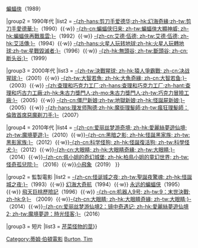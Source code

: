{{Navbox
|name = 提姆·波頓
|title = [[提姆·波頓]]作品

|group1 = 導演作品
|list1 = {{Navbox subgroup


|group1 = 1980年代
|list1 = [[人生冒險記]]（1985）{{·w}} [[阴间大法师|-{zh-hk:嘩鬼家族; zh-tw:陰間大法師; zh-cn:阴间大法师;}-]]（1988）{{·w}} [[蝙蝠俠 (1989年電影)|蝙蝠俠]]（1989）

|group2 = 1990年代
|list2 = [[剪刀手爱德华|-{zh-hans:剪刀手爱德华;zh-hk:幻海奇緣;zh-tw:剪刀手愛德華;}-]]（1990）{{·w}} [[蝙蝠侠归来|-{zh-cn:蝙蝠侠归来; zh-tw:蝙蝠俠大顯神威; zh-hk:蝙蝠俠再戰風雲;}-]]（1992）{{·w}} [[艾德·伍德 (电影)|-{zh-cn:艾德·伍德; zh-tw:艾德·伍德; zh-hk:艾活傳;}-]]（1994）{{·w}} [[火星人玩轉地球|-{zh-hans:火星人玩转地球;zh-hk:火星人玩轉地球;zh-tw:星戰毀滅者;}-]]（1996）{{·w}} [[斷頭谷|-{zh-hk:無頭谷; zh-tw:斷頭谷; zh-cn:断头谷;}-]]（1999）

|group3 = 2000年代
|list3 = [[決戰猩球 (2001年電影)|-{zh-tw:決戰猩球; zh-hk:猿人爭霸戰; zh-cn:决战猩球;}-]]（2001）{{·w}} [[大智若魚 (电影)|-{zh-tw:大智若魚; zh-hk:大魚奇緣; zh-cn:大智若鱼;}-]]（2003）{{·w}} [[查理和巧克力工厂|-{zh:查理和巧克力工厂;zh-hans:查理和巧克力工厂;zh-hant:查理和巧古力工廠;zh-hk:朱古力獎門人;zh-mo:朱古力獎門人;zh-tw:巧克力冒險工廠;}-]]（2005）{{·w}} [[怪誕屍新娘|-{zh-cn:僵尸新娘;zh-tw:地獄新娘;zh-hk:怪誕屍新娘;}-]]（2005）{{·w}} [[魔街理髮師 (2007年電影)|-{zh-hans:理发师陶德;zh-hk:魔街理髮師;zh-tw:瘋狂理髮師：倫敦首席惡魔剃刀手;}-]]（2007）

|group4 = 2010年代
|list4 = [[魔境夢遊|-{zh-cn:爱丽丝梦游奇境; zh-hk:愛麗絲夢遊仙境; zh-tw:魔境夢遊;}-]]（2010）{{·w}}[[怪誕黑家族|-{zh-cn:黑暗之影; zh-hk:怪誕黑家族; zh-tw:黑影家族;}-]]（2012）{{·w}}[[怪誕復活狗|-{zh-cn:科学怪狗; zh-hk:怪誕復活狗; zh-tw:科學怪犬;}-]]（2012）{{·w}}[[大眼睛|-{zh-cn:大眼睛; zh-hk:大眼睛奇緣; zh-tw:大眼睛;}-]]（2014）{{·w}}[[怪奇孤兒院 (電影)|-{zh-cn:佩小姐的奇幻城堡; zh-hk:柏鳥小姐的童幻世界; zh-tw:怪奇孤兒院;}-]] （2016）{{·w}}[[小飛象 (2019年電影)|小飛象]]（2019）
}}

|group2 = 監製電影
|list2 = [[怪誕城之夜 (電影)|-{zh-cn:怪诞城之夜; zh-tw:聖誕夜驚魂; zh-hk:怪誕城之夜;}-]]（1993）{{·w}} [[幻海大奇航]]（1994）{{·w}} [[永远的蝙蝠侠]]（1995）{{·w}} [[飛天巨桃歷險記]]（1996）{{·w}} [[机器人9号|-{zh-cn:机器人9号; zh-tw:9：末世決戰; zh-hk:9;}-]] （2009）{{·w}}[[大眼睛|-{zh-cn:大眼睛; zh-hk:大眼睛奇緣; zh-tw:大眼睛;}-]]（2014）{{·w}}[[魔境夢遊：時光怪客|-{zh-cn:爱丽丝梦游仙境2：镜中奇遇记; zh-hk:愛麗絲夢遊仙境2; zh-tw:魔境夢遊：時光怪客;}-]]（2016）

|group3 = 短片
|list3 = [[芹菜怪物的莖]]}}
[[Category:蒂姆·伯頓電影]]<noinclude>
[[Category:美国电影导演模板|Burton, Tim]]
</noinclude>